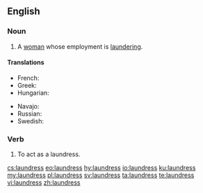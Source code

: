 ==English==

===Noun===
{{en-noun|es}}
# A [[woman]] whose employment is [[laundering]].

====Translations====
{{trans-top|A woman whose employment is laundering}}
* French: {{t+|fr|blanchisseuse|f}}
* Greek: {{t+|el|πλύστρα|f|sc=Grek}}
* Hungarian: {{t+|hu|mosónő}}
{{trans-mid}} 
* Navajo: {{t|nv|asdzání daʼiigisígíí}}
* Russian: {{t+|ru|пра́чка|f|sc=Cyrl|tr=práčka}}
* Swedish: {{t|sv|tvätterska}}
{{trans-bottom}}

===Verb===
{{en-verb|es}}

# {{context|obsolete|lang=en}} To act as a laundress.

[[cs:laundress]]
[[eo:laundress]]
[[hy:laundress]]
[[io:laundress]]
[[ku:laundress]]
[[my:laundress]]
[[pl:laundress]]
[[sv:laundress]]
[[ta:laundress]]
[[te:laundress]]
[[vi:laundress]]
[[zh:laundress]]